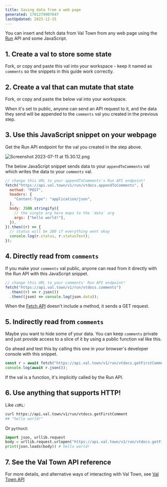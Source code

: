 ```yaml
---
title: Saving data from a web page
generated: 1701279907847
lastUpdated: 2023-12-15
---
```



You can insert and fetch data from Val Town from any web page using the [Run](/api/run) API and some JavaScript.

## 1. Create a val to store some state

Fork, or copy and paste this val into your workspace - keep it named as `comments` so the snippets in this guide work correctly.

<Val url="https://www.val.town/embed/vtdocs/comments" />

## 2. Create a val that can mutate that state

Fork, or copy and paste the below val into your workspace.

When it's set to public, anyone can send an API request to it, and the data they send will be appended to the `comments` val you created in the previous step.

<Val url="https://www.val.town/embed/vtdocs/appendToComments" />

## 3. Use this JavaScript snippet on your webpage

Get the Run API endpoint for the val you created in the step above.

![Screenshot 2023-07-11 at 15.30.12.png](./saving-data-from-a-web-page/screenshot_2023-07-11_at_153012.png)

The below JavaScript snippet sends data to your `appendToComments` val which writes the data to your `comments` val.

```jsx
// change this URL to your appendToComments's Run API endpoint!
fetch("https://api.val.town/v1/run/vtdocs.appendToComments", {
  method: "POST",
  headers: {
    "Content-Type": "application/json",
  },
  body: JSON.stringify({
    // the single arg here maps to the `data` arg
    args: ["hello world!"],
  }),
}).then((r) => {
  // status will be 200 if everything went okay
  console.log(r.status, r.statusText);
});
```

## 4. Directly read from `comments`

If you make your `comments` val public, anyone can read from it directly with the Run API with this JavaScript snippet.

```jsx
// change this URL to your comments' Run API endpoint!
fetch("https://api.val.town/v1/run/vtdocs.comments")
  .then((r) => r.json())
  .then((json) => console.log(json.data));
```

When the [Fetch API](https://developer.mozilla.org/en-US/docs/Web/API/Fetch_API) doesn't include a method, it sends a GET request.

## 5. Indirectly read from `comments`

Maybe you want to hide some of your data. You can keep `comments` private and just provide access to a slice of it by using a public function val like this.

<Val url="https://www.val.town/embed/vtdocs/getFirstComment" />

Go ahead and test this by calling this one in your browser's developer console with this snippet.

```jsx
const r = await fetch("https://api.val.town/v1/run/vtdocs.getFirstComment");
console.log(await r.json());
```

If the val is a function, it's implicitly called by the Run API.

## 6. Use anything that supports HTTP!

Like `cURL`:

```bash
curl https://api.val.town/v1/run/vtdocs.getFirstComment
## "hello world!"
```

Or `python3`:

```python
import json, urllib.request
body = urllib.request.urlopen("https://api.val.town/v1/run/vtdocs.getFirstComment").read()
print(json.loads(body)) # hello world!
```

## 7. See the Val Town API reference

For more details, and alternative ways of interacting with Val Town, see [Val Town API](/api/overview)
